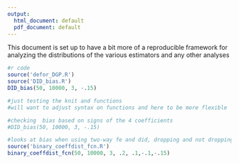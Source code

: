 ```yaml
---
output:
  html_document: default
  pdf_document: default
---
```


This document is set up to have a bit more of a reproducible framework for analyzing the distributions of the various estimators and any other analyses


```r
#r code
source('defor_DGP.R')
source('DID_bias.R')
DID_bias(50, 10000, 3, -.15)

#just testing the knit and functions
#will want to adjust syntax on functions and here to be more flexible

#checking  bias based on signs of the 4 coefficients
#DID_bias(50, 10000, 3, -.15)

```




```r
#looks at bias when using two-way fe and did, dropping and not dropping obs
source('binary_coeffdist_fcn.R')
binary_coeffdist_fcn(50, 10000, 3, .2, .1,-.1,-.15)

```